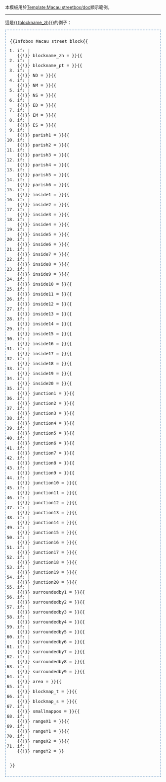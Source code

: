 <noinclude>本模板用於[[Template:Macau streetbox/doc]]顯示範例。
----
</noinclude><div style="position:relative;">
這是[[{{{blockname_zh}}}]]的例子：
{{Infobox Macau street block
| blockname_zh  = {{{blockname_zh}}}
| blockname_pt  = {{{blockname_pt}}}
| ND            = {{{ND|}}}
| NM            = {{{NM|}}}
| NS            = {{{NS|}}}
| ED            = {{{ED|}}}
| EM            = {{{EM|}}}
| ES            = {{{ES|}}}
| parish1       = {{{parish1}}}
| parish2       = {{{parish2|}}}
| parish3       = {{{parish3|}}}
| parish4       = {{{parish4|}}}
| parish5       = {{{parish5|}}}
| parish6       = {{{parish6|}}}
| inside1       = {{{inside1|}}}
| inside2       = {{{inside2|}}}
| inside3       = {{{inside3|}}}
| inside4       = {{{inside4|}}}
| inside5       = {{{inside5|}}}
| inside6       = {{{inside6|}}}
| inside7       = {{{inside7|}}}
| inside8       = {{{inside8|}}}
| inside9       = {{{inside9|}}}
| inside10      = {{{inside10|}}}
| inside11      = {{{inside11|}}}
| inside12      = {{{inside12|}}}
| inside13      = {{{inside13|}}}
| inside14      = {{{inside14|}}}
| inside15      = {{{inside15|}}}
| inside16      = {{{inside16|}}}
| inside17      = {{{inside17|}}}
| inside18      = {{{inside18|}}}
| inside19      = {{{inside19|}}}
| inside20      = {{{inside20|}}}
| junction1     = {{{junction1|}}}
| junction2     = {{{junction2|}}}
| junction3     = {{{junction3|}}}
| junction4     = {{{junction4|}}}
| junction5     = {{{junction5|}}}
| junction6     = {{{junction6|}}}
| junction7     = {{{junction7|}}}
| junction8     = {{{junction8|}}}
| junction9     = {{{junction9|}}}
| junction10    = {{{junction10|}}}
| junction11    = {{{junction11|}}}
| junction12    = {{{junction12|}}}
| junction13    = {{{junction13|}}}
| junction14    = {{{junction14|}}}
| junction15    = {{{junction15|}}}
| junction16    = {{{junction16|}}}
| junction17    = {{{junction17|}}}
| junction18    = {{{junction18|}}}
| junction19    = {{{junction19|}}}
| junction20    = {{{junction20|}}}
| surroundedby1 = {{{surroundedby1|}}}
| surroundedby2 = {{{surroundedby2|}}}
| surroundedby3 = {{{surroundedby3|}}}
| surroundedby4 = {{{surroundedby4|}}}
| surroundedby5 = {{{surroundedby5|}}}
| surroundedby6 = {{{surroundedby6|}}}
| surroundedby7 = {{{surroundedby7|}}}
| surroundedby8 = {{{surroundedby8|}}}
| surroundedby9 = {{{surroundedby9|}}}
| area          = {{{area|}}}
| blockmap_t    = {{{blockmap_t|}}}
| blockmap_s    = {{{blockmap_s|}}}
| smallmappos   = {{{smallmappos|}}}
| rangeX1       = {{{rangeX1|}}}
| rangeY1       = {{{rangeY1|}}}
| rangeX2       = {{{rangeX2|}}}
| rangeY2       = {{{rangeY2|}}}
}}

<div class="toccolours" style="border:1px dashed #296dad;padding:1em"><tt><nowiki>{{</nowiki>Infobox Macau street block{{
#if:{{{blockname_zh|}}} |<br />{{!}} blockname_zh = {{{blockname_zh|}}} }}{{
#if:{{{blockname_pt|}}} |<br />{{!}} blockname_pt = {{{blockname_pt|}}} }}{{
#if:{{{ND|           }}} |<br />{{!}} ND            = {{{ND|}}} }}{{
#if:{{{NM|           }}} |<br />{{!}} NM            = {{{NM|}}} }}{{
#if:{{{NS|           }}} |<br />{{!}} NS            = {{{NS|}}} }}{{
#if:{{{ED|           }}} |<br />{{!}} ED            = {{{ED|}}} }}{{
#if:{{{EM|           }}} |<br />{{!}} EM            = {{{EM|}}} }}{{
#if:{{{ES|           }}} |<br />{{!}} ES            = {{{ES|}}} }}{{
#if:{{{parish1|      }}} |<br />{{!}} parish1       = {{{parish1|}}} }}{{
#if:{{{parish2|      }}} |<br />{{!}} parish2       = {{{parish2|}}} }}{{
#if:{{{parish3|      }}} |<br />{{!}} parish3       = {{{parish3|}}} }}{{
#if:{{{parish4|      }}} |<br />{{!}} parish4       = {{{parish4|}}} }}{{
#if:{{{parish5|      }}} |<br />{{!}} parish5       = {{{parish5|}}} }}{{
#if:{{{parish6|      }}} |<br />{{!}} parish6       = {{{parish6|}}} }}{{
#if:{{{inside1|      }}} |<br />{{!}} inside1       = {{{inside1|}}} }}{{
#if:{{{inside2|      }}} |<br />{{!}} inside2       = {{{inside2|}}} }}{{
#if:{{{inside3|      }}} |<br />{{!}} inside3       = {{{inside3|}}} }}{{
#if:{{{inside4|      }}} |<br />{{!}} inside4       = {{{inside4|}}} }}{{
#if:{{{inside5|      }}} |<br />{{!}} inside5       = {{{inside5|}}} }}{{
#if:{{{inside6|      }}} |<br />{{!}} inside6       = {{{inside6|}}} }}{{
#if:{{{inside7|      }}} |<br />{{!}} inside7       = {{{inside7|}}} }}{{
#if:{{{inside8|      }}} |<br />{{!}} inside8       = {{{inside8|}}} }}{{
#if:{{{inside9|      }}} |<br />{{!}} inside9       = {{{inside9|}}} }}{{
#if:{{{inside10|     }}} |<br />{{!}} inside10      = {{{inside10|}}} }}{{
#if:{{{inside11|     }}} |<br />{{!}} inside11      = {{{inside11|}}} }}{{
#if:{{{inside12|     }}} |<br />{{!}} inside12      = {{{inside12|}}} }}{{
#if:{{{inside13|     }}} |<br />{{!}} inside13      = {{{inside13|}}} }}{{
#if:{{{inside14|     }}} |<br />{{!}} inside14      = {{{inside14|}}} }}{{
#if:{{{inside15|     }}} |<br />{{!}} inside15      = {{{inside15|}}} }}{{
#if:{{{inside16|     }}} |<br />{{!}} inside16      = {{{inside16|}}} }}{{
#if:{{{inside17|     }}} |<br />{{!}} inside17      = {{{inside17|}}} }}{{
#if:{{{inside18|     }}} |<br />{{!}} inside18      = {{{inside18|}}} }}{{
#if:{{{inside19|     }}} |<br />{{!}} inside19      = {{{inside19|}}} }}{{
#if:{{{inside20|     }}} |<br />{{!}} inside20      = {{{inside20|}}} }}{{
#if:{{{junction1|    }}} |<br />{{!}} junction1     = {{{junction1|}}} }}{{
#if:{{{junction2|    }}} |<br />{{!}} junction2     = {{{junction2|}}} }}{{
#if:{{{junction3|    }}} |<br />{{!}} junction3     = {{{junction3|}}} }}{{
#if:{{{junction4|    }}} |<br />{{!}} junction4     = {{{junction4|}}} }}{{
#if:{{{junction5|    }}} |<br />{{!}} junction5     = {{{junction5|}}} }}{{
#if:{{{junction6|    }}} |<br />{{!}} junction6     = {{{junction6|}}} }}{{
#if:{{{junction7|    }}} |<br />{{!}} junction7     = {{{junction7|}}} }}{{
#if:{{{junction8|    }}} |<br />{{!}} junction8     = {{{junction8|}}} }}{{
#if:{{{junction9|    }}} |<br />{{!}} junction9     = {{{junction9|}}} }}{{
#if:{{{junction10|   }}} |<br />{{!}} junction10    = {{{junction10|}}} }}{{
#if:{{{junction11|   }}} |<br />{{!}} junction11    = {{{junction11|}}} }}{{
#if:{{{junction12|   }}} |<br />{{!}} junction12    = {{{junction12|}}} }}{{
#if:{{{junction13|   }}} |<br />{{!}} junction13    = {{{junction13|}}} }}{{
#if:{{{junction14|   }}} |<br />{{!}} junction14    = {{{junction14|}}} }}{{
#if:{{{junction15|   }}} |<br />{{!}} junction15    = {{{junction15|}}} }}{{
#if:{{{junction16|   }}} |<br />{{!}} junction16    = {{{junction16|}}} }}{{
#if:{{{junction17|   }}} |<br />{{!}} junction17    = {{{junction17|}}} }}{{
#if:{{{junction18|   }}} |<br />{{!}} junction18    = {{{junction18|}}} }}{{
#if:{{{junction19|   }}} |<br />{{!}} junction19    = {{{junction19|}}} }}{{
#if:{{{junction20|   }}} |<br />{{!}} junction20    = {{{junction20|}}} }}{{
#if:{{{surroundedby1|}}} |<br />{{!}} surroundedby1 = {{{surroundedby1|}}} }}{{
#if:{{{surroundedby2|}}} |<br />{{!}} surroundedby2 = {{{surroundedby2|}}} }}{{
#if:{{{surroundedby3|}}} |<br />{{!}} surroundedby3 = {{{surroundedby3|}}} }}{{
#if:{{{surroundedby4|}}} |<br />{{!}} surroundedby4 = {{{surroundedby4|}}} }}{{
#if:{{{surroundedby5|}}} |<br />{{!}} surroundedby5 = {{{surroundedby5|}}} }}{{
#if:{{{surroundedby6|}}} |<br />{{!}} surroundedby6 = {{{surroundedby6|}}} }}{{
#if:{{{surroundedby7|}}} |<br />{{!}} surroundedby7 = {{{surroundedby7|}}} }}{{
#if:{{{surroundedby8|}}} |<br />{{!}} surroundedby8 = {{{surroundedby8|}}} }}{{
#if:{{{surroundedby9|}}} |<br />{{!}} surroundedby9 = {{{surroundedby9|}}} }}{{
#if:{{{area|         }}} |<br />{{!}} area          = {{{area|}}} }}{{
#if:{{{blockmap_t|   }}} |<br />{{!}} blockmap_t    = {{{blockmap_t|}}} }}{{
#if:{{{blockmap_s|   }}} |<br />{{!}} blockmap_s    = {{{blockmap_s|}}} }}{{
#if:{{{smallmappos|  }}} |<br />{{!}} smallmappos   = {{{smallmappos|}}} }}{{
#if:{{{rangeX1|      }}} |<br />{{!}} rangeX1       = {{{rangeX1|}}} }}{{
#if:{{{rangeY1|      }}} |<br />{{!}} rangeY1       = {{{rangeY1|}}} }}{{
#if:{{{rangeX2|      }}} |<br />{{!}} rangeX2       = {{{rangeX2|}}} }}{{
#if:{{{rangeY2|      }}} |<br />{{!}} rangeY2       = {{{rangeY2|}}} }}
<br />}}</tt></div></div>
{{clear}}